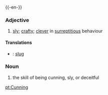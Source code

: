 {{-en-}}
===Adjective===
#[[sly]]; [[crafty]]; [[clever]] in [[surreptitious]] behaviour
====Translations====
*{{sv}}: [[slug]]
===Noun===
# the skill of being cunning, sly, or deceitful

[[pt:Cunning]]